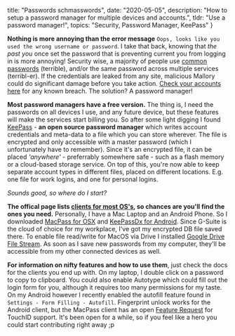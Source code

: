 
  title: "Passwords schmasswords",
  date: "2020-05-05",
  description: "How to setup a password manager for multiple devices and accounts.",
  tldr: "Use a password manager!",
  topics: "Security, Password Manager, KeePass"
}


**Nothing is more annoying than the error message** `Oops, looks like you used the wrong username or password`. I take that back, knowing that *the past you* once set the password that is preventing current you from logging in is more annoying! Security wise, a majority of people use [common passwords](https://en.wikipedia.org/wiki/List_of_the_most_common_passwords) (terrible), and/or the same password across multiple services (terribl-er). If the credentials are leaked from any site, malicious Mallory could do significant damage before you take action. [Check your accounts here](https://en.wikipedia.org/wiki/List_of_the_most_common_passwords) for any known breach. The solution? A password manager!

**Most password managers have a free version.** The thing is, I need the passwords on all devices I use, and any future device, but these features will make the services start billing you. So after some light digging I found [KeePass](https://keepass.info/) - **an open source password manager** which writes account credentials and meta-data to a file which you can store wherever. The file is encrypted and only accessible with a master password (which I unfortunately have to remember). Since it's an encrypted file, it can be placed *'anywhere'* - preferrably somewhere safe - such as a flash memory or a cloud-based storage service. On top of this, you're now able to keep separate account types in different files, placed on different locations. E.g. one file for work logins, and one for personal logins. 

*Sounds good, so where do I start?*

**The offical page lists [clients for most OS's](https://keepass.info/download.html), so chances are you'll find the ones you need.** Personally, I have a Mac Laptop and an Android Phone. So I downloaded [MacPass for OSX](https://macpassapp.org/) and [KeePassDx for Android](https://play.google.com/store/apps/details?id=com.kunzisoft.keepass.free). Since G-Suite is the cloud of choice for my workplace, I've got my encrypted DB file saved there. To enable file read/write for MacOS via Drive I installed [Google Drive File Stream](https://www.google.com/drive/download/). As soon as I save new passwords from my computer, they'll be accessible from my other connected devices as well.    

**For information on nifty features and how to use them**, just check the docs for the clients you end up with. On my laptop, I double click on a password to copy to clipboard. You could also enable Autotype which could fill out the login form for you, although it requires too many permissions for my taste. On my Android however I recently enabled the autofill feature found in `Settings - Form Filling - Autofill`. Fingerprint unlock works for the Android client, but the MacPass client has an open [Feature Request](https://github.com/MacPass/MacPass/issues/514) for TouchID support. It's been open for a while, so if you feel like a hero you could start contributing right away ;p

